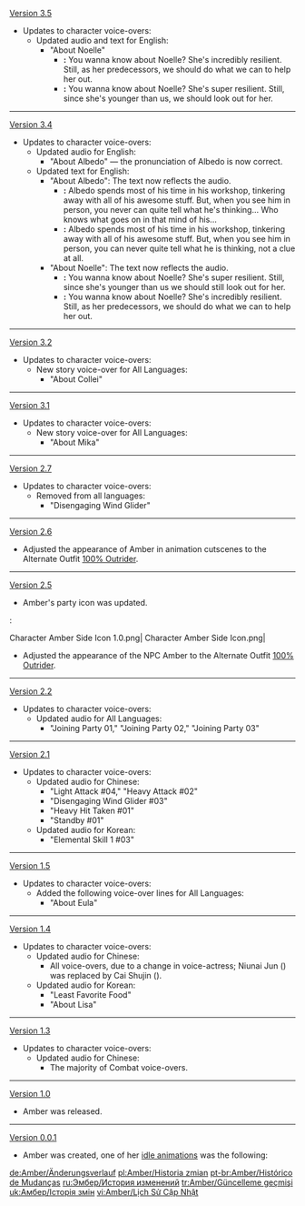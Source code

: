 {{Change History/Header}}
[[Version 3.5]]
* Updates to character voice-overs:
** Updated audio and text for English:
*** "About Noelle"
**** '''{{Color|Old}}:''' You wanna know about Noelle? She's incredibly resilient. Still, as her predecessors, we should do what we can to help her out.
**** '''{{Color|New}}:''' You wanna know about Noelle? She's super resilient. Still, since she's younger than us, we should look out for her.
----
[[Version 3.4]]
* Updates to character voice-overs:
** Updated audio for English:
*** "About Albedo" &mdash; the pronunciation of Albedo is now correct.
** Updated text for English:
*** "About Albedo": The text now reflects the audio.
**** '''{{Color|Old}}:''' Albedo spends most of his time in his workshop, tinkering away with all of his awesome stuff. But, when you see him in person, you never can quite tell what he's thinking... Who knows what goes on in that mind of his...
**** '''{{Color|New}}:''' Albedo spends most of his time in his workshop, tinkering away with all of his awesome stuff. But, when you see him in person, you can never quite tell what he is thinking, not a clue at all.
*** "About Noelle": The text now reflects the audio.
**** '''{{Color|Old}}:''' You wanna know about Noelle? She's super resilient. Still, since she's younger than us we should still look out for her.
**** '''{{Color|New}}:''' You wanna know about Noelle? She's incredibly resilient. Still, as her predecessors, we should do what we can to help her out.
----
[[Version 3.2]]
* Updates to character voice-overs:
** New story voice-over for All Languages:
*** "About Collei"
----
[[Version 3.1]]
* Updates to character voice-overs:
** New story voice-over for All Languages:
*** "About Mika"
----
[[Version 2.7]]
* Updates to character voice-overs:
** Removed from all languages:
*** "Disengaging Wind Glider"
----
[[Version 2.6]]
* Adjusted the appearance of Amber in animation cutscenes to the Alternate Outfit [[100% Outrider]].
----
[[Version 2.5]]
*Amber's party icon was updated.
:<gallery>
Character Amber Side Icon 1.0.png|{{Color|Old}}
Character Amber Side Icon.png|{{Color|New}}
</gallery>
* Adjusted the appearance of the NPC Amber to the Alternate Outfit [[100% Outrider]].
----
[[Version 2.2]]
* Updates to character voice-overs:
** Updated audio for All Languages:
*** "Joining Party 01," "Joining Party 02," "Joining Party 03"
----
[[Version 2.1]]
* Updates to character voice-overs:
** Updated audio for Chinese:
*** "Light Attack #04," "Heavy Attack #02"
*** "Disengaging Wind Glider #03"
*** "Heavy Hit Taken #01"
*** "Standby #01"
** Updated audio for Korean:
*** "Elemental Skill 1 #03"
----
[[Version 1.5]]
* Updates to character voice-overs:
** Added the following voice-over lines for All Languages:
*** "About Eula"
----
[[Version 1.4]]
* Updates to character voice-overs:
** Updated audio for Chinese:
*** All voice-overs, due to a change in voice-actress; Niunai Jun ({{zh|牛奶君}}) was replaced by Cai Shujin ({{zh|蔡书瑾}}).
** Updated audio for Korean:
*** "Least Favorite Food"
*** "About Lisa"
----
[[Version 1.3]]
* Updates to character voice-overs:
** Updated audio for Chinese:
*** The majority of Combat voice-overs.
----
[[Version 1.0]]
* Amber was released.
----
[[Version/0.0.1|Version 0.0.1]]
* Amber was created, one of her [[Characters/Gallery|idle animations]] was the following:
{{Preview
|file=Idle Amber 0.0.1
|size=130px
}}
<noinclude>

[[de:Amber/Änderungsverlauf]]
[[pl:Amber/Historia zmian]]
[[pt-br:Amber/Histórico de Mudanças]]
[[ru:Эмбер/История изменений]]
[[tr:Amber/Güncelleme geçmişi]]
[[uk:Амбер/Історія змін]]
[[vi:Amber/Lịch Sử Cập Nhật]]
</noinclude>